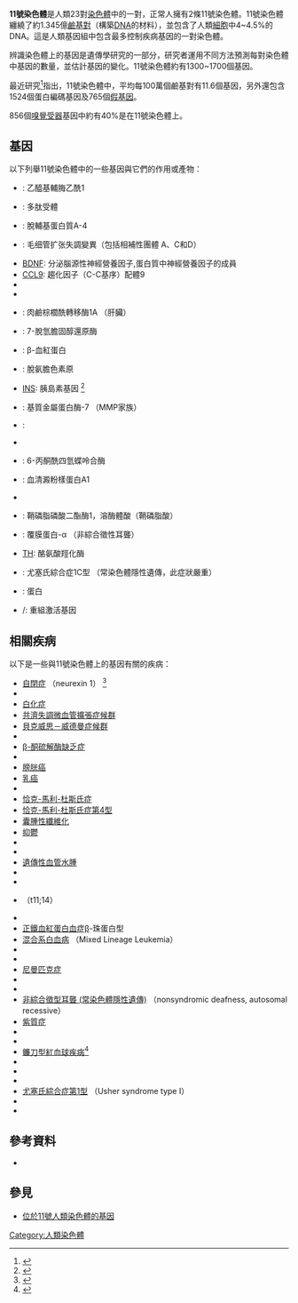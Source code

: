 {{染色體
|名称=11號染色體
|染色體圖=Chromosome 11.svg
|标题=11號染色體
|物種=''Homo sapiens''
|類型=[[體染色體|體染色體]]
|基因數量=2364
}}
'''11號染色體'''是人類23對[[染色體|染色體]]中的一對，正常人擁有2條11號染色體。11號染色體纏繞了約1.345億[[鹼基對|鹼基對]]（構築[[DNA|DNA]]的材料），並包含了人類[[細胞|細胞]]中4~4.5%的DNA。這是人類基因組中包含最多控制疾病基因的一對染色體。

辨識染色體上的基因是遺傳學研究的一部分，研究者運用不同方法預測每對染色體中基因的數量，並估計基因的變化。11號染色體約有1300~1700個基因。

最近研究<ref>{{cite journal | author=Taylor TD, Noguchi H, Totoki Y, Toyoda A, Kuroki Y, Dewar K, Lloyd C, Itoh T, Takeda T, Kim DW, She X, Barlow KF, Bloom T, Bruford E, Chang JL, Cuomo CA, Eichler E, FitzGerald MG, Jaffe DB, LaButti K, Nicol R, Park HS, Seaman C, Sougnez C, Yang X, Zimmer AR, Zody MC, Birren BW, Nusbaum C, Fujiyama A, Hattori M, Rogers J, Lander ES, Sakaki Y | title=Human chromosome 11 DNA sequence and analysis including novel gene identification | journal=Nature | year=2006 | pages=497–500 | volume=440 | issue=7083 | pmid=16554811 | doi=10.1038/nature04632}}</ref>指出，11號染色體中，平均每100萬個鹼基對有11.6個基因，另外還包含1524個蛋白編碼基因及765個[[假基因|假基因]]。

856個[[嗅覺受器|嗅覺受器]]基因中約有40%是在11號染色體上。

==基因==
以下列舉11號染色體中的一些基因與它們的作用或產物：
* {{link-en|ACAT1}}: 乙醯基輔脢乙酰1
* {{link-en|APLNR|Apelin receptor}}:  多肽受體
* {{link-en|APOA4}}: 脫輔基蛋白質A-4
* {{link-en|毛细管扩张失調變異|Ataxia telangiectasia mutated|ATM}}: 毛细管扩张失調變異（包括相補性團體 A、C和D）
* [[BDNF|BDNF]]: 分泌腦源性神經營養因子,蛋白質中神經營養因子的成員
* [[CCL9|CCL9]]: 趨化因子（C-C基序）配體9
* {{link-en|CD81}}
* {{link-en|C11orf1}}
* {{link-en|CPT1A}}: 肉鹼棕櫚酰轉移酶1A （肝臟）
* {{link-en|DHCR7}}: 7-脫氫膽固醇還原酶
* {{link-en|β-血紅蛋白|HBB|HBB}}: β-血紅蛋白
* {{link-en|脫氨膽色素原|Porphobilinogen deaminase|HMBS}}: 脫氨膽色素原
* [[胰島素|INS]]: 胰島素基因 <ref>{{Cite web |url=http://ghr.nlm.nih.gov/gene/INS |title=INS - insulin - Genetics Home Reference<!-- Bot generated title --> |accessdate=2015-08-01 |archive-date=2015-09-06 |archive-url=https://web.archive.org/web/20150906005052/http://ghr.nlm.nih.gov/gene/INS |dead-url=yes }}</ref>
* {{link-en|MMP7}}: 基質金屬蛋白酶-7 （MMP家族）
* {{link-en|MEN1}}: {{link-en|多發性內分泌腫瘤第1型|Multiple endocrine neoplasia type 1}}
* {{link-en|PAX6}}
* {{link-en|PTS (基因)|PTS (gene)|PTS}}: 6-丙酮酰四氫蝶呤合酶
* {{link-en|SAA1}}: 血清澱粉樣蛋白A1
* {{link-en|SBF2}}
* {{link-en|SMPD1}}: 鞘磷脂磷酸二酯酶1，溶酶體酸（鞘磷脂酸）
* {{link-en|TECTA}}: 覆膜蛋白-α （非綜合徵性耳聾）
* [[酪氨酸羥化酶|TH]]: 酪氨酸羥化酶
* {{link-en|USH1C}}: 尤塞氏綜合症1C型 （常染色體隱性遺傳，此症狀嚴重）
* {{link-en|腎芽腫蛋白|WT1}}: {{link-en|腎芽腫|Wilms tumor}}蛋白
* {{link-en|RAG1}}/{{link-en|RAG2}}: 重組激活基因

==相關疾病==
以下是一些與11號染色體上的基因有關的疾病：
* [[自閉症|自閉症]] （neurexin 1） <ref>{{cite web |url=http://news.bbc.co.uk/1/hi/health/6369347.stm |title=Autism gene breakthrough hailed |format= |work=Health |publisher=BBC NEWS |date=2007-02-19 |accessdate=2010-01-02 |archive-date=2013-07-23 |archive-url=https://www.webcitation.org/6IJW3vbNH?url=http://news.bbc.co.uk/2/hi/health/6369347.stm |dead-url=no }}</ref>
* {{link-en|急性間歇性紫質症|acute intermittent porphyria}}
* [[白化症|白化症]]
* [[共濟失調微血管擴張症候群|共濟失調微血管擴張症候群]]
* [[貝克威思－威德曼症候群|貝克威思－威德曼症候群]]
* {{link-en|卵黄状黄斑营养不良|Vitelliform macular dystrophy}}
* [[β-酮硫解酶缺乏症|β-酮硫解酶缺乏症]]
* {{link-en|乙型海洋性貧血分子|beta thalassemia}}
* [[膀胱癌|膀胱癌]]
* [[乳癌|乳癌]]
* {{link-en|肉鹼棕櫚醯基轉移酶缺乏症第一型|carnitine palmitoyltransferase I deficiency}}
* [[恰克-馬利-杜斯氏症|恰克-馬利-杜斯氏症]]
* [[恰克-馬利-杜斯氏症第4型|恰克-馬利-杜斯氏症第4型]]
* [[囊腫性纖維化|囊腫性纖維化]]
* [[情緒抑鬱|抑鬱]]
* {{link-en|丹尼斯-德拉許氏症|Denys-Drash syndrome}}
* {{link-en|家族性地中海熱|familial Mediterranean fever}}
* [[遺傳性血管水腫|遺傳性血管水腫]]
* {{link-en|雅各布森綜合症|Jacobsen syndrome}}
* {{link-en|耶維爾-朗日-尼爾森綜合症|Jervell and Lange-Nielsen syndrome}}
* {{link-en|被套區細胞淋巴瘤|Mantle cell lymphoma}} （t11;14）
* {{link-en|梅克爾綜合症|Meckel syndrome}}
* [[正鐵血紅蛋白血症|正鐵血紅蛋白血症]]β-珠蛋白型
* [[混合系白血病|混合系白血病]] （Mixed Lineage Leukemia）
* {{link-en|多發性內分泌腫瘤第1型|Multiple endocrine neoplasia type 1}}
* {{link-en|遺傳性多發性外生骨疣|Hereditary Multiple Exostoses}}
* [[尼曼匹克症|尼曼匹克症]]
* {{link-en|非綜合徵型耳聾|nonsyndromic deafness}}
* {{link-en|非綜合徵型耳聾 (常染色體顯性遺傳)|nonsyndromic deafness, autosomal dominant}}
* [[非綜合徵型耳聾_(常染色體隱性遺傳)|非綜合徵型耳聾 (常染色體隱性遺傳)]] （nonsyndromic deafness, autosomal recessive）
* [[紫質症|紫質症]]
* {{link-en|波多斯基-謝菲爾綜合症|Potocki-Shaffer Syndrome}}
* {{link-en|羅曼諾-瓦爾德綜合症|Romano-Ward syndrome}}
* [[鐮刀型紅血球疾病|鐮刀型紅血球疾病]]<ref>{{Cite web |url=http://www.ornl.gov/sci/techresources/Human_Genome/posters/chromosome/hbb.shtml |title=Human Genome Project Information Site Has Been Updated<!-- Bot generated title --> |access-date=2015-08-01 |archive-url=https://web.archive.org/web/20120710095813/http://www.ornl.gov/sci/techresources/Human_Genome/posters/chromosome/hbb.shtml |archive-date=2012-07-10 |dead-url=yes }}</ref>
* {{link-en|史密斯-萊姆利-奧皮茲綜合症|Smith-Lemli-Opitz syndrome}}
* {{link-en|四氫基喋呤缺乏症|tetrahydrobiopterin deficiency}}
* {{link-en|尤塞氏綜合症|Usher syndrome}}
* [[尤塞氏綜合症第1型|尤塞氏綜合症第1型]] （Usher syndrome type I）
* {{link-en|WAGR症候群|WAGR syndrome}}
* {{link-en|腎芽腫|Wilms' tumor}}

==參考資料==
{{reflist}}
{{refbegin}}
* {{cite journal | author=Gilbert F | title=Disease genes and chromosomes: disease maps of the human genome | journal=Genet Test | year=2000 | pages=409–26 | volume=4 | issue=4 | pmid=11216668 | doi=10.1089/109065700750065180}}
{{refend}}
==參見==
*[[:Category:位於11號人類染色體的基因|位於11號人類染色體的基因]]
{{Commons category|Human chromosome 11|11號人類染色體}}

{{人类基因组}}

[[Category:人類染色體|Category:人類染色體]]